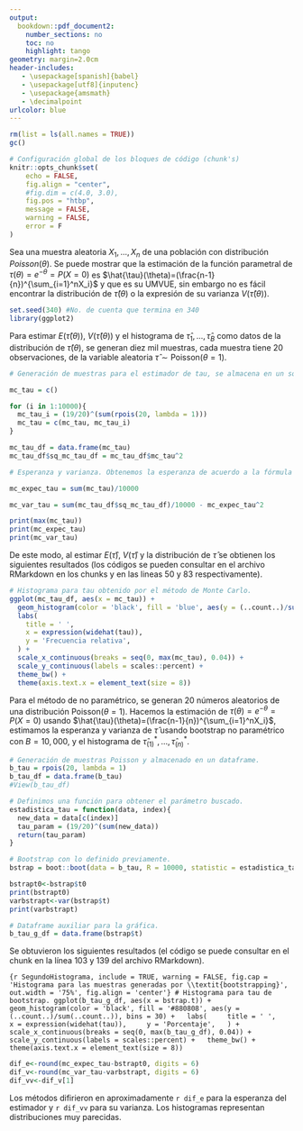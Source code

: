 ```yaml
---
output: 
  bookdown::pdf_document2:
    number_sections: no
    toc: no
    highlight: tango
geometry: margin=2.0cm
header-includes:
   - \usepackage[spanish]{babel}
   - \usepackage[utf8]{inputenc}
   - \usepackage{amsmath}
   - \decimalpoint
urlcolor: blue
---
```



```r
rm(list = ls(all.names = TRUE))
gc()

# Configuración global de los bloques de código (chunk's)
knitr::opts_chunk$set(
	echo = FALSE,
	fig.align = "center",
	#fig.dim = c(4.0, 3.0),
	fig.pos = "htbp",
	message = FALSE,
	warning = FALSE,
	error = F
)
```


\section{1. Monte Carlo y Bootstrap no paramétrico}


Sea una muestra aleatoria $X_1,...,X_n$ de una población con distribución $Poisson(\theta)$. Se puede mostrar que la estimación de la función parametral de $\tau(\theta)=e^{-\theta}=P(X=0)$ es $\hat{\tau}(\theta)=(\frac{n-1}{n})^{\sum_{i=1}^nX_i}$ y que es su UMVUE, sin embargo no es fácil encontrar la distribución de $\hat{\tau}(\theta)$ o la expresión de su varianza $V(\hat{\tau}(\theta))$. 


```r
set.seed(340) #No. de cuenta que termina en 340
library(ggplot2)
```

\subsection{\textbf{a.} Método Monte Carlo}

Para estimar $E(\hat{\tau}(\theta))$, $V(\hat{\tau}(\theta))$ y el histograma de $\hat{\tau}_1,...,\hat{\tau}_B$ como datos de la distribución de $\hat{\tau}(\theta)$, se generan diez mil muestras, cada muestra tiene 20 observaciones, de la variable aleatoria $\displaystyle\widehat{\tau} \sim \text{Poisson}(\theta = 1)$.


```r
# Generación de muestras para el estimador de tau, se almacena en un solo dataframe.

mc_tau = c()

for (i in 1:10000){
  mc_tau_i = (19/20)^(sum(rpois(20, lambda = 1)))
  mc_tau = c(mc_tau, mc_tau_i)
}

mc_tau_df = data.frame(mc_tau)
mc_tau_df$sq_mc_tau_df = mc_tau_df$mc_tau^2

# Esperanza y varianza. Obtenemos la esperanza de acuerdo a la fórmula proporcionada.

mc_expec_tau = sum(mc_tau)/10000

mc_var_tau = sum(mc_tau_df$sq_mc_tau_df)/10000 - mc_expec_tau^2

print(max(mc_tau))
print(mc_expec_tau)
print(mc_var_tau)
```

De este modo, al estimar $E(\widehat{\tau})$, $V(\widehat{\tau})$ y la distribución de $\hat{\tau}$ se obtienen los siguientes resultados (los códigos se pueden consultar en el archivo RMarkdown en los chunks \textit{estamationT} y \textit{histogram1} en las lineas 50 y 83 respectivamente). 

\begin{align*}
  \mathbb{E}\left[\widehat{\tau}\right]&\approx\frac{\sum_{i=1}^{10000}\widehat{\tau}_i}{10000} \approx `r format(round(mc_expec_tau, digits = 7), nsmall = 7)` & & y & \mathbb{V}\left[\widehat{\tau}\right] &= \mathbb{E}\left[\widehat{\tau}^2\right]-\mathbb{E}\left[\widehat{\tau}\right]^2 \approx `r format(round(mc_var_tau, digits = 7), nsmall = 7)`\\
\end{align*}

 

```r
# Histograma para tau obtenido por el método de Monte Carlo.
ggplot(mc_tau_df, aes(x = mc_tau)) +
  geom_histogram(color = 'black', fill = 'blue', aes(y = (..count..)/sum(..count..)), bins = 30) +
  labs(
    title = ' ',
    x = expression(widehat(tau)),
    y = 'Frecuencia relativa',
  ) +
  scale_x_continuous(breaks = seq(0, max(mc_tau), 0.04)) +
  scale_y_continuous(labels = scales::percent) +
  theme_bw() +
  theme(axis.text.x = element_text(size = 8)) 
```


\subsection{\textbf{b.} \textit{Bootstrap} no paramétrico}

Para el método de \textit{bootstrap} no paramétrico, se generan 20 números aleatorios de una distribución Poisson($\theta=1$). Hacemos la estimación de $\tau(\theta)=e^{-\theta}=P(X=0)$ usando $\hat{\tau}(\theta)=(\frac{n-1}{n})^{\sum_{i=1}^nX_i}$, estimamos la esperanza y varianza de $\hat{\tau}$ usando bootstrap no paramétrico con $B=10,000$, y el histograma de $\hat{\tau}^*_{(1)},...,\hat{\tau}^*_{(n)}$. 


```r
# Generación de muestras Poisson y almacenado en un dataframe.
b_tau = rpois(20, lambda = 1)
b_tau_df = data.frame(b_tau)
#View(b_tau_df)

# Definimos una función para obtener el parámetro buscado.
estadistica_tau = function(data, index){
  new_data = data[c(index)]
  tau_param = (19/20)^(sum(new_data))
  return(tau_param)
}

# Bootstrap con lo definido previamente.
bstrap = boot::boot(data = b_tau, R = 10000, statistic = estadistica_tau)

bstrapt0<-bstrap$t0
print(bstrapt0)
varbstrapt<-var(bstrap$t)
print(varbstrapt)

# Dataframe auxiliar para la gráfica.
b_tau_g_df = data.frame(bstrap$t)
```


Se obtuvieron los siguientes resultados (el código se puede consultar en el chunk \textit{Bootstrap} en la línea 103 y 139 del archivo RMarkdown).  



\begin{align*}
  \mathbb{E}\left[\widehat{\tau}\right] &\approx `r bstrapt0`  & \mathbb{V}\left[\widehat{\tau}\right] &\approx  `r varbstrapt`
\end{align*}
 
 

```{r SegundoHistograma, include = TRUE, warning = FALSE, fig.cap = 'Histograma para las muestras generadas por \\textit{bootstrapping}', out.width = '75%', fig.align = 'center'}
# Histograma para tau de bootstrap.
ggplot(b_tau_g_df, aes(x = bstrap.t)) +
  geom_histogram(color = 'black', fill = '#880808', aes(y = (..count..)/sum(..count..)), bins = 30) +
  labs(
    title = ' ',
    x = expression(widehat(tau)),
    y = 'Porcentaje',
  ) +
  scale_x_continuous(breaks = seq(0, max(b_tau_g_df), 0.04)) +
  scale_y_continuous(labels = scales::percent) +
  theme_bw() +
  theme(axis.text.x = element_text(size = 8)) 
```



```r
dif_e<-round(mc_expec_tau-bstrapt0, digits = 6)
dif_v<-round(mc_var_tau-varbstrapt, digits = 6)
dif_vv<-dif_v[1]
```


Los métodos difirieron en aproximadamente `r dif_e` para la esperanza del estimador y `r dif_vv` para su varianza. Los histogramas representan distribuciones muy parecidas.  



\newpage
